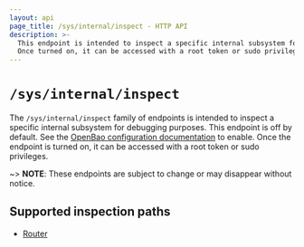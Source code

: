 ```yaml
---
layout: api
page_title: /sys/internal/inspect - HTTP API
description: >-
  This endpoint is intended to inspect a specific internal subsystem for debugging purposes, and turned off by default.
  Once turned on, it can be accessed with a root token or sudo privileges
---
```


# `/sys/internal/inspect`

The `/sys/internal/inspect` family of endpoints is intended to inspect a specific internal subsystem for debugging purposes.
This endpoint is off by default. See the
[OpenBao configuration documentation](/docs/configuration) to
enable. Once the endpoint is turned on, it can be accessed with a root token or sudo privileges.

~> **NOTE**: These endpoints are subject to change or may disappear without notice.


## Supported inspection paths

- [Router](/api-docs/system/inspect/router)
